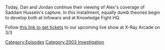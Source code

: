 {{DEFAULTSORT:
    #_EPISODE_0766:December 16, 2003
}}{{Episode
    | title           = December 16, 2003
    | caption         = Listen to this episode on [https://knowledgefight.libsyn.com/766-december-16-2003 Libsyn] [https://open.spotify.com/episode/2HsYwDK2RFoQ5pgTMh9EFt Spotify], Read the [[Transcript/766: December 16, 2003|Unofficial Transcript]]
    | episodeNumber   = 766
    | length          = 01:09:41
    | airDate         = January 13, 2023
    | coverageDate    = December 16, 2003
    | episodeType     = [[:Category:2003 Investigation|2003 Investigation]]
    | previousEpisode = [[765: Formulaic Objections Part 13]]
    | nextEpisode     = [[767: January 12, 2023]]
}}

{{Stub}}

Today, Dan and Jordan continue their viewing of Alex's coverage of Saddam Hussein's capture.  In this installment, equally dumb theories begin to develop both at Infowars and at Knowledge Fight HQ.

Follow [https://www.etix.com/ticket/p/3326392/knowledge-fight-with-dan-and-jordan-live-podcast-recording--cudahy-xray-arcade this link to get tickets] to our upcoming live show at X-Ray Arcade on 3/3

[[Category:Episodes]]
[[Category:2003 Investigation]]
